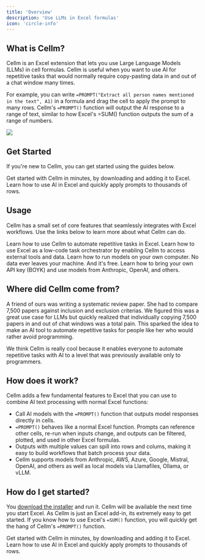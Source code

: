```yaml
---
title: 'Overview'
description: 'Use LLMs in Excel formulas'
icon: 'circle-info'
---
```


## What is Cellm?

Cellm is an Excel extension that lets you use Large Language Models (LLMs) in cell formulas. Cellm is useful when you want to use AI for repetitive tasks that would normally require copy-pasting data in and out of a chat window many times. 

For example, you can write `=PROMPT("Extract all person names mentioned in the text", A1)` in a formula and drag the cell to apply the prompt to many rows. Cellm's `=PROMPT()` function will output the AI response to a range of text, similar to how Excel's =SUM() function outputs the sum of a range of numbers. 

<Frame>
  <img src="https://assets.getcellm.com/docs/images/usage/writing-prompts/first-prompt.png" />
</Frame>

## Get Started

If you're new to Cellm, you can get started using the guides below.

<CardGroup cols={2}>
  <Card
    title="Install"
    icon="download"
    href="/get-started/install">
    Get started with Cellm in minutes, by downloading and adding it to Excel.
  </Card>
  <Card
    title="Quickstart"
    icon="rocket"
    href="/get-started/quickstart">
    Learn how to use AI in Excel and quickly apply prompts to thousands of rows. 
  </Card>
</CardGroup>

## Usage

Cellm has a small set of core features that seamlessly integrates with Excel workflows. Use the links below to learn more about what Cellm can do. 

<CardGroup cols={2}>
  <Card
    title="Writing Prompts"
    icon="text"
    href="/usage/writing-prompts">
    Learn how to use Cellm to automate repetitive tasks in Excel.
  </Card>
  <Card
    title="Calling Functions"
    icon="function"
    href="/usage/calling-functions">
    Learn how to use Excel as a low-code task orchestrator by enabling Cellm to access external tools and data.
  </Card>
  <Card
    title="Local Models"
    icon="server"
    href="/models/local-models">
    Learn how to run models on your own computer. No data ever leaves your machine. And it's free.
  </Card>
  <Card
    title="Hosted Models"
    icon="network-wired"
    href="/models/hosted-models">
    Learn how to bring your own API key (BOYK) and use models from Anthropic, OpenAI, and others.
  </Card>
</CardGroup>

## Where did Cellm come from?

A friend of ours was writing a systematic review paper. She had to compare 7,500 papers against inclusion and exclusion criterias. We figured this was a great use case for LLMs but quickly realized that individually copying 7,500 papers in and out of chat windows was a total pain. This sparked the idea to make an AI tool to automate repetitive tasks for people like her who would rather avoid programming.

We think Cellm is really cool because it enables everyone to automate repetitive tasks with AI to a level that was previously available only to programmers.

## How does it work?
Cellm adds a few fundamental features to Excel that you can use to combine AI text processing with normal Excel functions:

- Call AI models with the `=PROMPT()` function that outputs model responses directly in cells.
- `=PROMPT()` behaves like a normal Excel function. Prompts can reference other cells, re-run when inputs change, and outputs can be filtered, plotted, and used in other Excel formulas.
- Outputs with multiple values can spill into rows and colums, making it easy to build workflows that batch process your data.
- Cellm supports models from Anthropic, AWS, Azure, Google, Mistral, OpenAI, and others as well as local models via Llamafiles, Ollama, or vLLM.


## How do I get started?
You [download the installer](https://github.com/getcellm/cellm/releases/download/v0.4.0/Cellm-AddIn-Release-x64.msi) and run it. Cellm will be available the next time you start Excel. As Cellm is just an Excel add-in, its extremely easy to get started. If you know how to use Excel's `=SUM()` function, you will quickly get the hang of Cellm's `=PROMPT()` function.

<CardGroup cols={2}>
  <Card
    title="Quickstart"
    icon="rocket"
    href="/get-started/quickstart">
    Get started with Cellm in minutes, by downloading and adding it to Excel.
  </Card>
  <Card
    title="Prompting"
    icon="text"
    href="/usage/prompting">
    Learn how to use AI in Excel and quickly apply prompts to thousands of rows. 
  </Card>
</CardGroup>